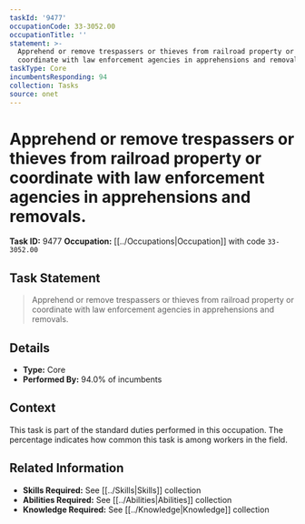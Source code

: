 ```yaml
---
taskId: '9477'
occupationCode: 33-3052.00
occupationTitle: ''
statement: >-
  Apprehend or remove trespassers or thieves from railroad property or
  coordinate with law enforcement agencies in apprehensions and removals.
taskType: Core
incumbentsResponding: 94
collection: Tasks
source: onet
---
```

# Apprehend or remove trespassers or thieves from railroad property or coordinate with law enforcement agencies in apprehensions and removals.

**Task ID:** 9477
**Occupation:** [[../Occupations|Occupation]] with code `33-3052.00`

## Task Statement

> Apprehend or remove trespassers or thieves from railroad property or coordinate with law enforcement agencies in apprehensions and removals.

## Details

- **Type:** Core
- **Performed By:** 94.0% of incumbents

## Context

This task is part of the standard duties performed in this occupation. The percentage indicates how common this task is among workers in the field.

## Related Information

- **Skills Required:** See [[../Skills|Skills]] collection
- **Abilities Required:** See [[../Abilities|Abilities]] collection
- **Knowledge Required:** See [[../Knowledge|Knowledge]] collection
